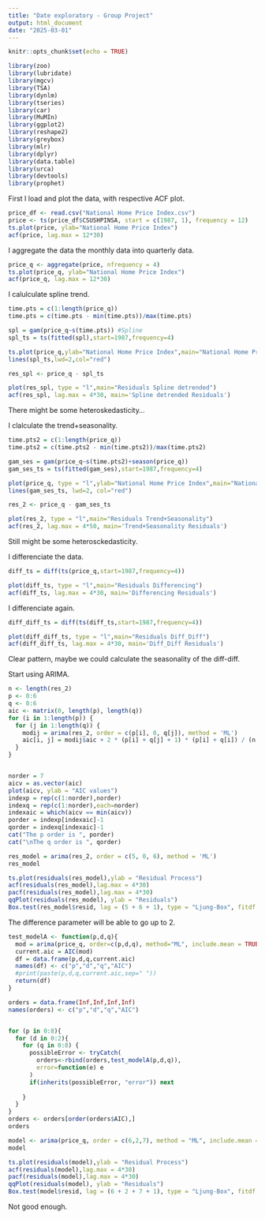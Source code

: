 ---
title: "Date exploratory - Group Project"
output: html_document
date: "2025-03-01"
---

```{r setup, include=FALSE}
knitr::opts_chunk$set(echo = TRUE)
```


```{r pressure, echo=FALSE}
library(zoo)
library(lubridate)
library(mgcv)
library(TSA)
library(dynlm)
library(tseries)
library(car)
library(MuMIn)
library(ggplot2)
library(reshape2)
library(greybox)
library(mlr)
library(dplyr)
library(data.table)
library(urca)
library(devtools)
library(prophet)
```

First I load and plot the data, with respective ACF plot.
```{r}
price_df <- read.csv("National Home Price Index.csv")
price <- ts(price_df$CSUSHPINSA, start = c(1987, 1), frequency = 12) 
ts.plot(price, ylab="National Home Price Index")
acf(price, lag.max = 12*30)
```
I aggregate the data the monthly data into quarterly data.

```{r}
price_q <- aggregate(price, nfrequency = 4)
ts.plot(price_q, ylab="National Home Price Index")
acf(price_q, lag.max = 12*30)
```
I calulculate spline trend.
```{r}
time.pts = c(1:length(price_q))
time.pts = c(time.pts - min(time.pts))/max(time.pts)

spl = gam(price_q~s(time.pts)) #Spline
spl_ts = ts(fitted(spl),start=1987,frequency=4)

ts.plot(price_q,ylab="National Home Price Index",main="National Home Price Index Trend Estimations")
lines(spl_ts,lwd=2,col="red")
```

```{r}
res_spl <- price_q - spl_ts

plot(res_spl, type = "l",main="Residuals Spline detrended")
acf(res_spl, lag.max = 4*30, main='Spline detrended Residuals')
```
There might be some heteroskedasticity...

I clalculate the trend+seasonality.
```{r}
time.pts2 = c(1:length(price_q))
time.pts2 = c(time.pts2 - min(time.pts2))/max(time.pts2)

gam_ses = gam(price_q~s(time.pts2)+season(price_q))
gam_ses_ts = ts(fitted(gam_ses),start=1987,frequency=4)

plot(price_q, type = "l",ylab="National Home Price Index",main="National Home Price Index trend+seasonality Estimations")
lines(gam_ses_ts, lwd=2, col="red")
```
```{r}
res_2 <- price_q - gam_ses_ts

plot(res_2, type = "l",main="Residuals Trend+Seasonality")
acf(res_2, lag.max = 4*50, main='Trend+Seasonality Residuals')
```
Still might be some heterosckedasticity.

I differenciate the data.
```{r}
diff_ts = diff(ts(price_q,start=1987,frequency=4))

plot(diff_ts, type = "l",main="Residuals Differencing")
acf(diff_ts, lag.max = 4*30, main='Differencing Residuals')
```
I differenciate again.

```{r}
diff_diff_ts = diff(ts(diff_ts,start=1987,frequency=4))

plot(diff_diff_ts, type = "l",main="Residuals Diff_Diff")
acf(diff_diff_ts, lag.max = 4*30, main='Diff_Diff Residuals')
```
Clear pattern, maybe we could calculate the seasonality of the diff-diff.

Start using ARIMA.
```{r}
n <- length(res_2)
p <- 0:6
q <- 0:6
aic <- matrix(0, length(p), length(q)) 
for (i in 1:length(p)) {
  for (j in 1:length(q)) {
    modij = arima(res_2, order = c(p[i], 0, q[j]), method = 'ML')
    aic[i, j] = modij$aic + 2 * (p[i] + q[j] + 1) * (p[i] + q[i]) / (n - p[i] - q[j] - 1)
  }
}


norder = 7
aicv = as.vector(aic)
plot(aicv, ylab = "AIC values")
indexp = rep(c(1:norder),norder)
indexq = rep(c(1:norder),each=norder)
indexaic = which(aicv == min(aicv))
porder = indexp[indexaic]-1
qorder = indexq[indexaic]-1
cat("The p order is ", porder)
cat("\nThe q order is ", qorder)
```
```{r}
res_model = arima(res_2, order = c(5, 0, 6), method = 'ML')
res_model
```
```{r}
ts.plot(residuals(res_model),ylab = "Residual Process")
acf(residuals(res_model),lag.max = 4*30)
pacf(residuals(res_model),lag.max = 4*30)
qqPlot(residuals(res_model), ylab = "Residuals")
Box.test(res_model$resid, lag = (5 + 6 + 1), type = "Ljung-Box", fitdf = (5+6))
```





The difference parameter will be able to go up to 2.
```{r}

test_modelA <- function(p,d,q){
  mod = arima(price_q, order=c(p,d,q), method="ML", include.mean = TRUE)
  current.aic = AIC(mod)
  df = data.frame(p,d,q,current.aic)
  names(df) <- c("p","d","q","AIC")
  #print(paste(p,d,q,current.aic,sep=" "))
  return(df)
}

orders = data.frame(Inf,Inf,Inf,Inf)
names(orders) <- c("p","d","q","AIC")


for (p in 0:8){
  for (d in 0:2){
    for (q in 0:8) {
      possibleError <- tryCatch(
        orders<-rbind(orders,test_modelA(p,d,q)),
        error=function(e) e
      )
      if(inherits(possibleError, "error")) next
      
    }
  }
}
orders <- orders[order(orders$AIC),]
orders

```
```{r}
model <- arima(price_q, order = c(6,2,7), method = "ML", include.mean = TRUE)
model
```

```{r}
ts.plot(residuals(model),ylab = "Residual Process")
acf(residuals(model),lag.max = 4*30)
pacf(residuals(model),lag.max = 4*30)
qqPlot(residuals(model), ylab = "Residuals")
Box.test(model$resid, lag = (6 + 2 + 7 + 1), type = "Ljung-Box", fitdf = (6 + 2 + 7))
```
Not good enough.
